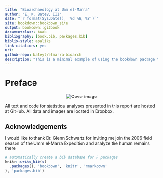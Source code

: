 ```yaml
--- 
title: "Bioarchaeology at Umm el-Marra"
author: "E. K. Batey, III"
date: "`r format(Sys.Date(), '%d %B, %Y')`"
site: bookdown::bookdown_site
output: bookdown::gitbook
documentclass: book
bibliography: [book.bib, packages.bib]
biblio-style: apalike
link-citations: yes
url: 
github-repo: bateyt/elmarra-bioarch
description: "This is a minimal example of using the bookdown package to write a book. The output format for this example is bookdown::gitbook."
---
```


# Preface {-}

<CENTER>
<img src="https://lh3.googleusercontent.com/fwBFRM7dxUtpPZ5spZm1g2QHiNhh78WzDIz5OIb6I0bGtNI52Ja-CDF7YlrMo3rBPPt0aK2tFh6y4p94epOGBGAFmfY2UYweirImqBYnVN7T6dIejTGRvBO7VnDShKON2dEkCW-gFUHM89xA3adGXJ6DUw9A7reaSxepHjebz_kghX-FGuTUtdE0o8VDUbdL7st5Nso0eYQBIhK1Kn-4BPY-qOzQ9qDE8m6CmSfpQvLaOeXSSM6kTE0fgFS39K_jLUcrl_x-JiQGllCRcAF8zOHT9WVFtKWGdH4-peKcQLDLj-E1oX_Qfl6I9QnVlGJoNg2E2FNbkkOMTMMuhqvMhACZg4-lzXzz6muaozsoJitP9sglTCGdB92ARxzlOK6bqukb5sP8omKaUnfSiPgrx0En7C1wVywWjgVFTEKxjbKAB6Ejhxsqe4XSrjIglyv2YaGQEh1X-QZNUAlqcz00gf1MjupVhb2S0aexSe37apEKW0NydMlrzclyh7QObPSOyIj4iezmgCBIFjq2YMtADtI-L7YGUDISE78Xt7Pef1kbtE0otf0I1NXPVcQNe93OIH5vKGtnZg9BAYZwGUhEHTQZ91QsQQAow3xuT1eDyd9qHmO5KA=w425-h566-no" alt="Cover image" />
</CENTER>

All text and code for statistical analyses presented in this report are hosted at [GitHub](https://www.github.com/bateyt/elmarra-bioarch). All data and images are located in Dropbox. 

## Acknowledgements {-}

I would like to thank Dr. Glenn Schwartz for inviting me join the 2006 field season of the Umm el-Marra Expedition and analyze the human remains there.

```r
# automatically create a bib database for R packages
knitr::write_bib(c(
  .packages(), 'bookdown', 'knitr', 'rmarkdown'
), 'packages.bib')
```
